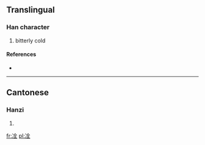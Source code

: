 ==Translingual==

===Han character===
{{Han char|rn=15|rad=冫|as=06|sn=8|four=|canj=戈一人一土 (IMOMG)}}

# bitterly cold

====References====
* {{Han ref|kx=0132.190|hdz=10297.090|uh=34CC|ud=13516}}

----

==Cantonese==

===Hanzi===
{{yue-hanzi|jyut=|y=chang1, chang1 gwai3 ting4 tong3}}

# {{defn|lang=yue|sort=冫06}}

[[fr:㓌]]
[[pl:㓌]]